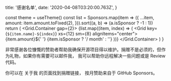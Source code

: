 
  title: '感谢名单',
  date: '2020-04-08T03:20:00.763Z',
}

  const theme = useTheme()
  const list = Sponsors.map(item => ({
    ...item,
    amount: item.amount.toFixed(2),
  })).sort((a, b) => (a.isSponsor ? -1 : 1))
  return (
    <Grid.Container gap={2}>
      {list.map((item, index) => (
        <Grid key={`${item.name}-${index}`} xs={12} sm={8} alignItems="center">
          <User text={item.name} name={item.name} src={item.avatar}>
            <Text span size="12px">
              {item.amount}${' '}
              <Text type="secondary" span>
                {item.isSponsor ? '/ month' : ''}
              </Text>
            </Text>
          </User>
        </Grid>
      ))}
    </Grid.Container>
  )
}

非常感谢各位慷慨的赞助者帮助我确保开源项目得以维护。捐赠不是必须的，但作为礼物，如果你有需要可以邮件我，
我可以帮助你远程解决一些问题或是 Review 代码。

你可以在 <NextLink href="/fixed/about"><Link color>关于我</Link></NextLink> 的页面找到捐赠链接，
按月赞助来自于 GitHub Sponsors。

<Spacer h={2} />
<SponsorList />

